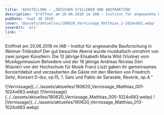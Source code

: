 ```yaml
---
title: 'AUSSTELLUNG – „ZWISCHEN STILLEBEN UND ABSTRAKTION'
description: 'Eröffnet am 20.06.2018 im IAB – Institut für angewandte Bauforschung in Weimar-Tröbsdorf Der gut besuchte Abend wurde musikalisch umrahmt von zwei jungen Künstlern. Die 12 jährige Elisabeth Maria Wild (Violine) vom Musikgymnasium Belvedere und der 16 jährige Andreas Nicolas Deri (Klavier) von der Hochschule für Musik Franz Liszt gaben ihr gemeinsames Konzertdebüt und verzauberten die Gäste mit den Werken von Friedrich Seitz, Konzert D-dur, op.15, 1. Satz und Pablo de Sarasate, Reverie, op.4.“'
pubDate: 'Sept 20 2018'
cover: '@assets/aktuelles/180620_Vernissage_Matthias_1-1024x683.webp'
coverAlt: 'alt'
link: ''
---
```


Eröffnet am 20.06.2018 im IAB – Institut für angewandte Bauforschung in Weimar-Tröbsdorf Der gut besuchte Abend wurde musikalisch umrahmt von zwei jungen Künstlern. Die 12 jährige Elisabeth Maria Wild (Violine) vom Musikgymnasium Belvedere und der 16 jährige Andreas Nicolas Deri (Klavier) von der Hochschule für Musik Franz Liszt gaben ihr gemeinsames Konzertdebüt und verzauberten die Gäste mit den Werken von Friedrich Seitz, Konzert D-dur, op.15, 1. Satz und Pablo de Sarasate, Reverie, op.4.“

<div class="flex flex-wrap">
![Vernissage](../../assets/aktuelles/180620_Vernissage_Matthias_001-1024x683.webp)
![Vernissage](../../assets/aktuelles/180620_Vernissage_Matthias_005-1024x683.webp)
![Vernissage](../../assets/aktuelles/180620_Vernissage_Matthias_013-1024x683.webp)
</div>
